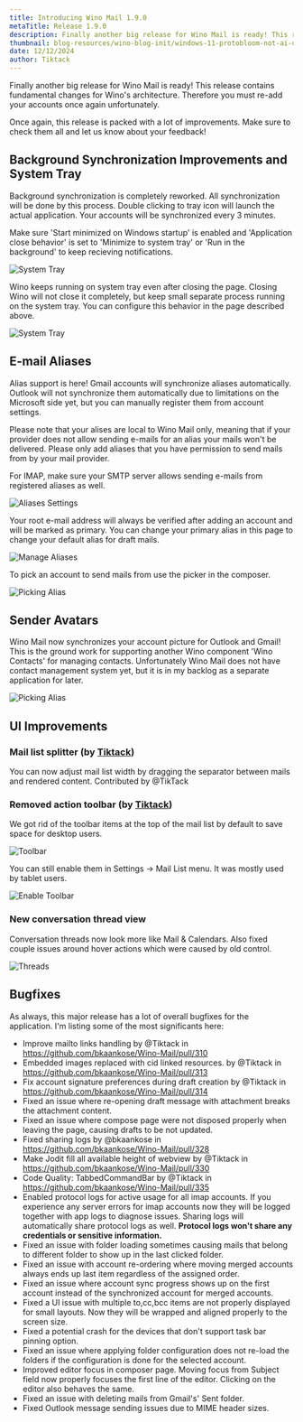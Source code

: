 ```yaml
---
title: Introducing Wino Mail 1.9.0
metaTitle: Release 1.9.0
description: Finally another big release for Wino Mail is ready! This release contains fundamental changes for Wino's architecture. Therefore you must re-add your accounts once again unfortunately. Once again, this release is packed with a lot of improvements. Make sure to check them all and let us know about your feedback!
thumbnail: blog-resources/wino-blog-init/windows-11-protobloom-not-ai-upscaled-v0-63ej7xvcnw2e1.webp
date: 12/12/2024
author: Tiktack
---
```

Finally another big release for Wino Mail is ready! This release contains fundamental changes for Wino's architecture. Therefore you must re-add your accounts once again unfortunately.

Once again, this release is packed with a lot of improvements. Make sure to check them all and let us know about your feedback!

## Background Synchronization Improvements and System Tray

Background synchronization is completely reworked. All synchronization will be done by this process. Double clicking to tray icon will launch the actual application. Your accounts will be synchronized every 3 minutes.

Make sure 'Start minimized on Windows startup' is enabled and 'Application close behavior' is set to 'Minimize to system tray' or 'Run in the background' to keep recieving notifications. 

![System Tray](blog-resources/release-1-9-0/backgroundsync2.png)

Wino keeps running on system tray even after closing the page. Closing Wino will not close it completely, but keep small separate process running on the system tray. You can configure this behavior in the page described above.

![System Tray](blog-resources/release-1-9-0/backgroundsync1.png)

## E-mail Aliases 

Alias support is here! Gmail accounts will synchronize aliases automatically. Outlook will not synchronize them automatically due to limitations on the Microsoft side yet, but you can manually register them from account settings. 

Please note that your alises are local to Wino Mail only, meaning that if your provider does not allow sending e-mails for an alias your mails won't be delivered. Please only add aliases that you have permission to send mails from by your mail provider.

For IMAP, make sure your SMTP server allows sending e-mails from registered aliases as well.

![Aliases Settings](blog-resources/release-1-9-0/alias1.png)

Your root e-mail address will always be verified after adding an account and will be marked as primary. You can change your primary alias in this page to change your default alias for draft mails.

![Manage Aliases](blog-resources/release-1-9-0/alias2.png)

To pick an account to send mails from use the picker in the composer.

![Picking Alias](blog-resources/release-1-9-0/alias3.png)

## Sender Avatars

Wino Mail now synchronizes your account picture for Outlook and Gmail! This is the ground work for supporting another Wino component 'Wino Contacts' for managing contacts. Unfortunately Wino Mail does not have contact management system yet, but it is in my backlog as a separate application for later.

![Picking Alias](blog-resources/release-1-9-0/avatars1.png)

## UI Improvements

### Mail list splitter (by [Tiktack](https://github.com/Tiktack))

You can now adjust mail list width by dragging the separator between mails and rendered content. Contributed by @TikTack

### Removed action toolbar (by [Tiktack](https://github.com/Tiktack))

We got rid of the toolbar items at the top of the mail list by default to save space for desktop users. 

![Toolbar](blog-resources/release-1-9-0/ui1.png)

You can still enable them in Settings -> Mail List menu. It was mostly used by tablet users.

![Enable Toolbar](blog-resources/release-1-9-0/ui2.png)

### New conversation thread view

Conversation threads now look more like Mail & Calendars. Also fixed couple issues around hover actions which were caused by old control.

![Threads](blog-resources/release-1-9-0/ui3.png)

## Bugfixes

As always, this major release has a lot of overall bugfixes for the application. I'm listing some of the most significants here:

* Improve mailto links handling by @Tiktack in https://github.com/bkaankose/Wino-Mail/pull/310
* Embedded images replaced with cid linked resources.  by @Tiktack in https://github.com/bkaankose/Wino-Mail/pull/313
* Fix account signature preferences during draft creation by @Tiktack in https://github.com/bkaankose/Wino-Mail/pull/314
* Fixed an issue where re-opening draft message with attachment breaks the attachment content.
* Fixed an issue where compose page were not disposed properly when leaving the page, causing drafts to be not updated.
* Fixed sharing logs by @bkaankose in https://github.com/bkaankose/Wino-Mail/pull/328
* Make Jodit fill all available height of webview by @Tiktack in https://github.com/bkaankose/Wino-Mail/pull/330
* Code Quality: TabbedCommandBar by @Tiktack in https://github.com/bkaankose/Wino-Mail/pull/335
* Enabled protocol logs for active usage for all imap accounts. If you experience any server errors for imap accounts now they will be logged together with app logs to diagnose issues. Sharing logs will automatically share protocol logs as well. **Protocol logs won't share any credentials or sensitive information.**
* Fixed an issue with folder loading sometimes causing mails that belong to different folder to show up in the last clicked folder.
* Fixed an issue with account re-ordering where moving merged accounts always ends up last item regardless of the assigned order.
* Fixed an issue where account sync progress shows up on the first account instead of the synchronized account for merged accounts.
* Fixed a UI issue with multiple to,cc,bcc items are not properly displayed for small layouts. Now they will be wrapped and aligned properly to the screen size.
* Fixed a potential crash for the devices that don't support task bar pinning option.
* Fixed an issue where applying folder configuration does not re-load the folders if the configuration is done for the selected account.
* Improved editor focus in composer page. Moving focus from Subject field now properly focuses the first line of the editor. Clicking on the editor also behaves the same.
* Fixed an issue with deleting mails from Gmail's' Sent folder.
* Fixed Outlook message sending issues due to MIME header sizes.
